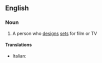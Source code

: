 ==English==

===Noun===
{{wikipedia}}
{{en-noun}}

# A person who [[design]]s [[set]]s for film or TV

====Translations====
{{trans-top|scenographer}}
*Italian: {{t|it|scenografo|m}}
{{trans-mid}}

{{trans-bottom}}